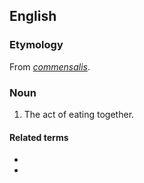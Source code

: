 ==English==

===Etymology===
From {{etyl|ML.|en}} ''[[commensalis]]''.

===Noun===
{{en-noun|~}}

# The act of eating together.

====Related terms====
* {{l|en|commensalism}}
* {{l|en|commensal}}